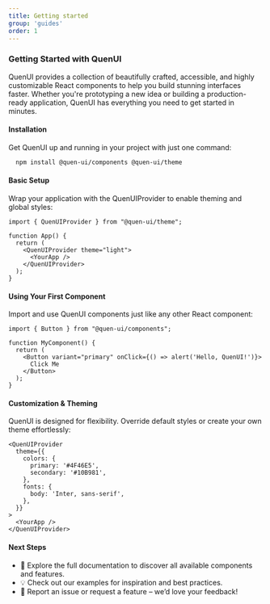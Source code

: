 ```yaml
---
title: Getting started
group: 'guides'
order: 1
---
```



### Getting Started with QuenUI
QuenUI provides a collection of beautifully crafted, accessible, and highly customizable React components to help you build stunning interfaces faster. Whether you're prototyping a new idea or building a production-ready application, QuenUI has everything you need to get started in minutes.

#### Installation
Get QuenUI up and running in your project with just one command:

```bash
  npm install @quen-ui/components @quen-ui/theme
```

#### Basic Setup
Wrap your application with the QuenUIProvider to enable theming and global styles:

```tsx
import { QuenUIProvider } from "@quen-ui/theme";

function App() {
  return (
    <QuenUIProvider theme="light">
      <YourApp />
    </QuenUIProvider>
  );
}
```

#### Using Your First Component
Import and use QuenUI components just like any other React component:

```tsx
import { Button } from "@quen-ui/components";

function MyComponent() {
  return (
    <Button variant="primary" onClick={() => alert('Hello, QuenUI!')}>
      Click Me
    </Button>
  );
}
```

#### Customization & Theming
QuenUI is designed for flexibility. Override default styles or create your own theme effortlessly:

```tsx
<QuenUIProvider
  theme={{
    colors: {
      primary: '#4F46E5',
      secondary: '#10B981',
    },
    fonts: {
      body: 'Inter, sans-serif',
    },
  }}
>
  <YourApp />
</QuenUIProvider>
```

#### Next Steps
- 📖 Explore the full documentation to discover all available components and features.
- 💡 Check out our examples for inspiration and best practices.
- 🐞 Report an issue or request a feature – we’d love your feedback!
